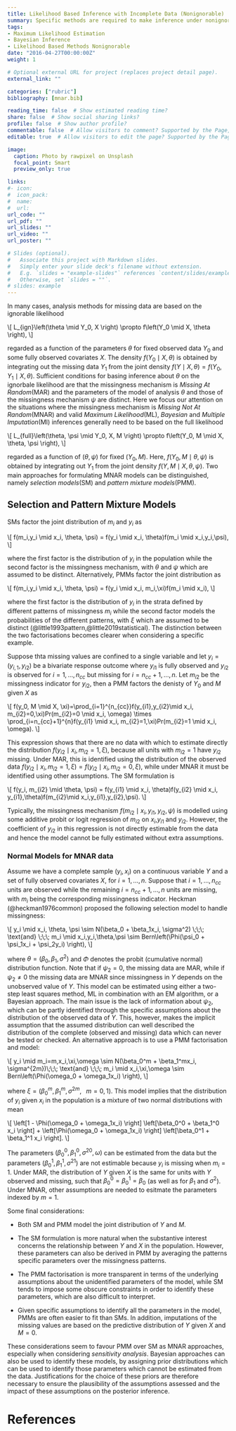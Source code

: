 ```yaml
---
title: Likelihood Based Inference with Incomplete Data (Nonignorable)
summary: Specific methods are required to make inference under nonignorable nonresponse assumptions, that is when the value of the variable that is missing is related to some values which are not observed by the analyst (e.g. the missing values themselves)
tags:
- Maximum Likelihood Estimation
- Bayesian Inference
- Likelihood Based Methods Nonignorable
date: "2016-04-27T00:00:00Z"
weight: 1

# Optional external URL for project (replaces project detail page).
external_link: ""

categories: ["rubric"]
bibliography: [mnar.bib]

reading_time: false  # Show estimated reading time?
share: false  # Show social sharing links?
profile: false  # Show author profile?
commentable: false  # Allow visitors to comment? Supported by the Page, Post, and Docs content types.
editable: true  # Allow visitors to edit the page? Supported by the Page, Post, and Docs content types.

image:
  caption: Photo by rawpixel on Unsplash
  focal_point: Smart
  preview_only: true

links:
#- icon: 
#  icon_pack: 
#  name: 
#  url: 
url_code: ""
url_pdf: ""
url_slides: ""
url_video: ""
url_poster: ""

# Slides (optional).
#   Associate this project with Markdown slides.
#   Simply enter your slide deck's filename without extension.
#   E.g. `slides = "example-slides"` references `content/slides/example-slides.md`.
#   Otherwise, set `slides = ""`.
# slides: example
---
```


In many cases, analysis methods for missing data are based on the ignorable likelihood

\\[
L\_{ign}\\left(\\theta \\mid Y\_0, X \\right) \\propto f\\left(Y\_0 \\mid X, \\theta \\right),
\\]

regarded as a function of the parameters $\theta$ for fixed observed data $Y_0$ and some fully observed covariates $X$. The density $f(Y_0 \mid X, \theta)$ is obtained by integrating out the missing data $Y_1$ from the joint density $f(Y \mid X, \theta)=f(Y_0,Y_1\mid X, \theta)$. Sufficient conditions for basing inference about $\theta$ on the ignorbale likelihood are that the missingness mechanism is *Missing At Random*(MAR) and the parameters of the model of analysis $\theta$ and those of the missingness mechanism $\psi$ are distinct. Here we focus our attention on the situations where the missingness mechanism is *Missing Not At Random*(MNAR) and valid *Maximum Likelihood*(ML), *Bayesian* and *Multiple Imputation*(MI) inferences generally need to be based on the full likelihood  
 
\\[
L_{full}\\left(\\theta, \\psi \\mid Y\_0, X, M \\right) \\propto f\\left(Y\_0, M \\mid X, \\theta, \\psi \\right),
\\]

regarded as a function of $(\theta,\psi)$ for fixed $(Y_0,M)$. Here, $f(Y_0,M\mid \theta, \psi)$ is obtained by integrating out $Y_1$ from the joint density $f(Y,M \mid X, \theta, \psi)$. Two main approaches for formulating MNAR models can be distinguished, namely *selection models*(SM) and *pattern mixture models*(PMM). 

## Selection and Pattern Mixture Models

SMs factor the joint distribution of $m_i$ and $y_i$ as

\\[
f(m\_i,y\_i \\mid x\_i, \\theta, \\psi) = f(y\_i \\mid x\_i, \\theta)f(m\_i \\mid x\_i,y\_i,\\psi),
\\]

where the first factor is the distribution of $y_i$ in the population while the second factor is the missingness mechanism, with $\theta$ and $\psi$ which are assumed to be distinct. Alternatively, PMMs factor the joint distribution as

\\[
f(m\_i,y\_i \\mid x\_i, \\theta, \\psi) = f(y\_i \\mid x\_i, m\_i,\\xi)f(m\_i \\mid x\_i),
\\]

where the first factor is the distribution of $y_i$ in the strata defined by different patterns of missingness $m_i$ while the second factor models the probabilities of the different patterns, with $\xi$ which are assumed to be distinct (@little1993pattern,@little2019statistical). The distinction between the two factorisations becomes clearer when considering a specific example.

Suppose thta missing values are confined to a single variable and let $y_i=(y_{i,1},y_{i2})$ be a bivariate response outcome where $y_{i1}$ is fully observed and $y_{i2}$ is observed for $i=1,\ldots,n_{cc}$ but missing for $i=n_{cc}+1,\ldots,n$. Let $m_{i2}$ be the missingness indicator for $y_{i2}$, then a PMM factors the denisty of $Y_0$ and $M$ given $X$ as

\\[
f(y\_0, M \\mid X, \\xi)=\\prod\_{i=1}\^{n\_{cc}}f(y\_{i1},y\_{i2}\\mid x\_i, m\_{i2}=0,\\xi)Pr(m\_{i2}=0 \\mid x\_i, \\omega) \\times \\prod\_{i=n\_{cc}+1}\^{n}f(y\_{i1} \\mid x\_i, m\_{i2}=1,\\xi)Pr(m\_{i2}=1 \\mid x\_i, \\omega).
\\]

This expression shows that there are no data with which to estimate directly the distribution $f(y_{i2} \mid x_i, m_{i2}=1,\xi)$, because all units with $m_{i2}=1$ have $y_{i2}$ missing. Under MAR, this is identified using the distribution of the observed data $f(y_{i2} \mid x_i, m_{i2}=1,\xi)=f(y_{i2} \mid x_i, m_{i2}=0,\xi)$, while under MNAR it must be identified using other assumptions. The SM formulation is

\\[
f(y\_i, m\_{i2} \\mid \\theta, \\psi) = f(y\_{i1} \\mid x\_i, \\theta)f(y\_{i2} \\mid x\_i, y\_{i1},\\theta)f(m\_{i2}\\mid x\_i,y\_{i1},y\_{i2},\\psi).
\\]

Typically, the missingness mechanism $f(m_{i2} \mid x_i,y_{i1},y_{i2},\psi)$ is modelled using some additive probit or logit regression of $m_{i2}$ on $x_i$,$y_{i1}$ and $y_{i2}$. However, the coefficient of $y_{i2}$ in this regression is not directly estimable from the data and hence the model cannot be fully estimated without extra assumptions.

### Normal Models for MNAR data

Assume we have a complete sample $(y_i,x_i)$ on a continuous variable $Y$ and a set of fully observed covariates $X$, for $i=1,\ldots,n$. Suppose that $i=1,\ldots,n_{cc}$ units are observed while the remaining $i=n_{cc}+1,\ldots,n$ units are missing, with $m_i$ being the corresponding missingness indicator. Heckman (@heckman1976common) proposed the following selection model to handle missingness:

\\[
y_i \\mid x\_i, \\theta, \\psi \\sim N(\\beta\_0 + \\beta\_1x\_i, \\sigma\^2) \\;\\;\\; \\text{and} \\;\\;\\; m\_i \\mid x\_i,y\_i,\\theta,\\psi \\sim Bern\\left(\\Phi(\\psi\_0 + \\psi_1x\_i + \\psi\_2y\_i) \\right),
\\]

where $\theta=(\beta_0,\beta_1,\sigma^2)$ and $\Phi$ denotes the probit (cumulative normal) distribution function. Note that if $\psi_2=0$, the missing data are MAR, while if $\psi_2 \neq 0$ the missing data are MNAR since missingness in $Y$ depends on the unobserved value of $Y$. This model can be estimated using either a two-step least squares method, ML in combination with an EM algorithm, or a Bayesian approach. The main issue is the lack of information about $\psi_2$, which can be partly identified through the specific assumptions about the distribution of the observed data of $Y$. This, however, makes the implicit assumption that the assumed distribution can well described the distribution of the complete (observed and missing) data which can never be tested or checked. An alternative approach is to use a PMM factorisation and model:

\\[
y\_i \\mid m\_i=m,x\_i,\\xi,\\omega \\sim N(\\beta\_0\^m + \\beta\_1\^mx\_i, \\sigma\^{2m})\\;\\;\\; \\text{and} \\;\\;\\; m\_i \\mid x\_i,\\xi,\\omega \\sim Bern\\left(\\Phi(\\omega\_0 + \\omega\_1x\_i) \\right),
\\]

where $\xi=(\beta_0^m,\beta_1^m,\sigma^{2m},\;\;\; m=0,1)$. This model implies that the distribution of $y_i$ given $x_i$ in the population is a mixture of two normal distributions with mean

\\[
\\left[1 - \\Phi(\\omega\_0 + \\omega\_1x\_i) \\right] \\left[\\beta\_0\^0 + \\beta\_1\^0 x\_i \\right] + \\left[\\Phi(\\omega\_0 + \\omega\_1x\_i) \\right] \\left[\\beta\_0\^1 + \\beta\_1\^1 x\_i \\right].
\\]

The parameters $(\beta_0^0,\beta_1^0,\sigma^{20},\omega)$ can be estimated from the data but the parameters $(\beta_0^1,\beta_1^1,\sigma^{21})$ are not estimable because $y_i$ is missing when $m_i=1$. Under MAR, the distribution of $Y$ given $X$ is the same for units with $Y$ observed and missing, such that $\beta_0^0=\beta_0^1=\beta_0$ (as well as for $\beta_1$ and $\sigma^2$). Under MNAR, other assumptions are needed to esitmate the parameters indexed by $m=1$.


Some final considerations:

* Both SM and PMM model the joint distribution of $Y$ and $M$.

* The SM formulation is more natural when the substantive interest concerns the relationship between $Y$ and $X$ in the population. However, these parameters can also be derived in PMM by averaging the patterns specific parameters over the missingness patterns.

* The PMM factorisation is more transparent in terms of the underlying assumptions about the unidentified parameters of the model, while SM tends to impose some obscure constraints in order to identify these parameters, which are also difficult to interpret.

* Given specific assumptions to identify all the parameters in the model, PMMs are often easier to fit than SMs. In addition, imputations of the missing values are based on the predictive distribution of $Y$ given $X$ and $M=0$.

These considerations seem to favour PMM over SM as MNAR approaches, especially when considering *sensitivity analysis*. Bayesian approaches can also be used to identify these models, by assigning prior distributions which can be used to identify those parameters which cannot be estimated from the data. Justifications for the choice of these priors are therefore necessary to ensure the plausibility of the assumptions assessed and the impact of these assumptions on the posterior inference.



# References
